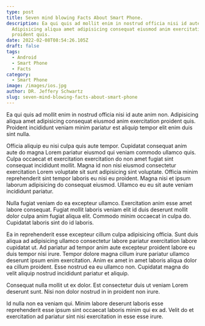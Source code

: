 ```yaml
---
type: post
title: Seven mind blowing Facts About Smart Phone.
description: Ea qui quis ad mollit enim in nostrud officia nisi id aute anim non.
  Adipisicing aliqua amet adipisicing consequat eiusmod anim exercitation
  proident quis.
date: 2022-02-08T08:54:26.105Z
draft: false
tags:
  - Android
  - Smart Phone
  - Facts
category:
  - Smart Phone
image: /images/ios.jpg
author: DR. Jeffery Schwartz
slug: seven-mind-blowing-facts-about-smart-phone
---
```

Ea qui quis ad mollit enim in nostrud officia nisi id aute anim non. Adipisicing aliqua amet adipisicing consequat eiusmod anim exercitation proident quis. Proident incididunt veniam minim pariatur est aliquip tempor elit enim duis sint nulla.

Officia aliquip eu nisi culpa quis aute tempor. Cupidatat consequat anim aute do magna Lorem pariatur eiusmod qui veniam commodo ullamco quis. Culpa occaecat et exercitation exercitation do non amet fugiat sint consequat incididunt mollit. Magna id non nisi eiusmod consectetur exercitation Lorem voluptate sit sunt adipisicing sint voluptate. Officia minim reprehenderit sint tempor laboris eu nisi eu proident. Magna nisi et ipsum laborum adipisicing do consequat eiusmod. Ullamco eu eu sit aute veniam incididunt pariatur.

Nulla fugiat veniam do ea excepteur ullamco. Exercitation anim esse amet labore consequat. Fugiat mollit laboris veniam elit id duis deserunt mollit dolor culpa anim fugiat aliqua elit. Commodo minim occaecat in culpa do. Cupidatat laboris sint do id laboris.

Ea in reprehenderit esse excepteur cillum culpa adipisicing officia. Sunt duis aliqua ad adipisicing ullamco consectetur labore pariatur exercitation labore cupidatat ut. Ad pariatur ad tempor anim aute excepteur proident labore eu duis tempor nisi irure. Tempor dolore magna cillum irure pariatur ullamco deserunt ipsum enim exercitation. Anim ex amet in amet laboris aliqua dolor ea cillum proident. Esse nostrud ea eu ullamco non. Cupidatat magna do velit aliquip nostrud incididunt pariatur et aliquip.

Consequat nulla mollit ut ex dolor. Est consectetur duis ut veniam Lorem deserunt sunt. Nisi non dolor nostrud in in proident non irure.

Id nulla non ea veniam qui. Minim labore deserunt laboris esse reprehenderit esse ipsum sint occaecat laboris minim qui ex ad. Velit do et exercitation ad pariatur sint nisi exercitation in esse esse irure.
